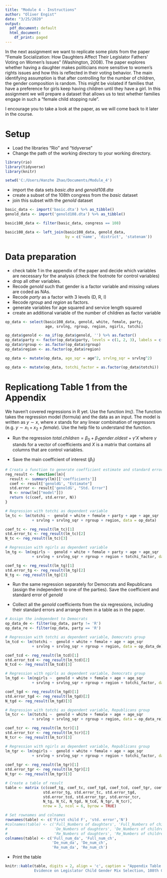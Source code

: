 ```yaml
---
title: "Module 4 - Instructions"
author: "Oliver Engist"
date: "3/25/2020"
output:
  pdf_document: default
  html_document:
    df_print: paged
---
```


In the next assignment we want to replicate some plots from the paper "Female Socialization: How Daughters Affect Their Legislator Fathers' Voting on Women's Issues" (Washington, 2008). The paper explores whether having a daughter makes politicians more sensitive to women's rights issues and how this is reflected in their voting behavior. The main identifying assumption is that after controlling for the number of children, the gender composition is random. This might be violated if families that have a preference for girls keep having children until they have a girl. In this assignment we will prepare a dataset that allows us to test whether families engage in such a "female child stopping rule".

I encourage you to take a look at the paper, as we will come back to it later in the course. 

# Setup

* Load the libraries "Rio" and "tidyverse"
* Change the path of the working directory to your working directory.

```r

library(rio)
library(tidyverse)
library(knitr)

setwd('C:/Users/Hanzhe Zhao/Documents/Module_4')
```

* import the data sets *basic.dta* and *genold108.dta*
* create a subset of the 108th congress from the *basic* dataset
* join this subset with the *genold* dataset

```r
basic_data <- import('basic.dta') %>% as_tibble()
genold_data <- import('genold108.dta') %>% as_tibble()

basic108_data <- filter(basic_data, congress == 108)

basic108_data <- left_join(basic108_data, genold_data, 
                           by = c('name', 'district', 'statenam'))
```

# Data preparation

* check table 1 in the appendix of the paper and decide which variables are necessary for the analysis (check the footnote for control variables)
* drop all other variables.
* Recode *genold* such that gender is a factor variable and missing values are coded as NAs.
* Recode *party* as a factor with 3 levels (D, R, I)
* Recode *rgroup* and *region* as factors.
* generate variables for age squared and service length squared
* create an additional variable of the number of children as factor variable

```r
op_data <- select(basic108_data, genold, white, female, party, 
                  age, srvlng, rgroup, region, ngirls, totchi)

op_data$genold <- na_if(op_data$genold, '') %>% as.factor()
op_data$party <- factor(op_data$party, levels = c(1, 2, 3), labels = c('D', 'R', 'I'))
op_data$rgroup <- as.factor(op_data$rgroup)
op_data$region <- as.factor(op_data$region)

op_data <- mutate(op_data, age_sqr = age^2, srvlng_sqr = srvlng^2)

op_data <- mutate(op_data, totchi_factor = as.factor(op_data$totchi))
```

# Replicationg Table 1 from the Appendix

We haven't covered regressions in R yet. Use the function *lm()*. The function takes the regression model (formula) and the data as an input. The model is written as $y \sim x$, where $x$ stands for any linear combination of regressors (e.g. $y \sim x_1 + x_2 + female$). Use the help file to understand the function.

* Run the regression $total.children = \beta_0 + \beta_1 gender.oldest + \gamma'X$ where $\gamma$ stands for a vector of coefficients and $X$ is a matrix that contains all columns that are control variables.\footnote{This is just a short notation instead of writing the full model with all control variables $totchi = \beta_0 + \beta_1 genold + \gamma_1 age + \gamma_2 age^2 + \gamma_3 Democrat + ... + \epsilon$ which quickly gets out of hand for large models.}

* Save the main coefficient of interest ($\beta_1$)

```r
# Creata a function to generate coefficient estimate and standard error
reg_result <- function(lm){
  result <- summary(lm)[['coefficients']]
  coef <- result['genoldG', "Estimate"]
  std.error <- result['genoldG', "Std. Error"]
  N <- nrow(lm[["model"]])
  return (c(coef, std.error, N))
}
```

```r
# Regression with totchi as dependent variable
lm_tc <- lm(totchi ~  genold + white + female + party + age + age_sqr 
            + srvlng + srvlng_sqr + rgroup + region, data = op_data)

coef_tc <- reg_result(lm_tc)[1]
std.error_tc <- reg_result(lm_tc)[2]
N_tc <- reg_result(lm_tc)[3]

# Regression with ngirls as dependent variable
lm_tg <- lm(ngirls ~  genold + white + female + party + age + age_sqr 
            + srvlng + srvlng_sqr + rgroup + region + totchi_factor, data = op_data)

coef_tg <- reg_result(lm_tg)[1]
std.error_tg <- reg_result(lm_tg)[2]
N_tg <- reg_result(lm_tg)[3]
```

* Run the same regression separately for Democrats and Republicans (assign the independent to one of the parties). Save the coefficient and standard error of *genold*

* Collect all the *genold* coefficients from the six regressions, including their standard errors and arrange them in a table as in the paper.

```r
# Assign the independent to Democrats
op_data_de <- filter(op_data, party != 'R')
op_data_re <- filter(op_data, party == 'R')

# Regression with totchi as dependent variable, Democrats group
lm_tcd <- lm(totchi ~  genold + white + female + age + age_sqr 
            + srvlng + srvlng_sqr + rgroup + region, data = op_data_de)

coef_tcd <- reg_result(lm_tcd)[1]
std.error_tcd <- reg_result(lm_tcd)[2]
N_tcd <- reg_result(lm_tcd)[3]

# Regression with ngirls as dependent variable, Democrats group
lm_tgd <- lm(ngirls ~  genold + white + female + age + age_sqr 
            + srvlng + srvlng_sqr + rgroup + region + totchi_factor, data = op_data_de)

coef_tgd <- reg_result(lm_tgd)[1]
std.error_tgd <- reg_result(lm_tgd)[2]
N_tgd <- reg_result(lm_tgd)[3]

# Regression with totchi as dependent variable, Republicans group
lm_tcr <- lm(totchi ~  genold + white + female + age + age_sqr 
            + srvlng + srvlng_sqr + rgroup + region, data = op_data_re)

coef_tcr <- reg_result(lm_tcr)[1]
std.error_tcr <- reg_result(lm_tcr)[2]
N_tcr <- reg_result(lm_tcr)[3]

# Regression with ngirls as dependent variable, Republicans group
lm_tgr <- lm(ngirls ~  genold + white + female + age + age_sqr 
            + srvlng + srvlng_sqr + rgroup + region + totchi_factor, data = op_data_re)
  
coef_tgr <- reg_result(lm_tgr)[1]
std.error_tgr <- reg_result(lm_tgr)[2]
N_tgr <- reg_result(lm_tgr)[3]
```

```r
# Create a table of result
table <- matrix (c(coef_tg, coef_tc, coef_tgd, coef_tcd, coef_tgr, coef_tcr,
                 std.error_tg, std.error_tc, std.error_tgd, 
                 std.error_tcd, std.error_tgr, std.error_tcr,
                 N_tg, N_tc, N_tgd, N_tcd, N_tgr, N_tcr),
                 nrow = 3, ncol = 6, byrow = TRUE)

# Set rownames and colnames
rownames(table) <- c('First child F', 'std. error','N') 
#colnames(table) <- c('Full_Numbers of daughters', 'Full_Numbers of children',
#                     'De_Numbers of daughters', 'De_Numbers of children', 
#                     'Re_Numbers of daughters', 'Re_Numbers of children') 
colnames(table) <- c('Full_num_da', 'Full_num_ch',
                     'De_num_da', 'De_num_ch', 
                     'Re_num_da', 'Re_num_ch') 
```

* Print the table
```r
knitr::kable(table, digits = 2, align = 'c', caption = "Appendix Table 1:
             Evidence on Legislator Child Gender Mix Selection, 108th Congress") 
```
